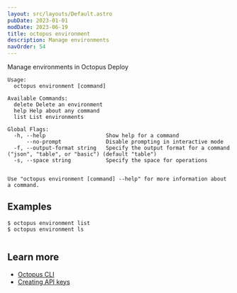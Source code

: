 ```yaml
---
layout: src/layouts/Default.astro
pubDate: 2023-01-01
modDate: 2023-06-19
title: octopus environment
description: Manage environments
navOrder: 54
---
```


Manage environments in Octopus Deploy

```
Usage:
  octopus environment [command]

Available Commands:
  delete Delete an environment
  help Help about any command
  list List environments

Global Flags:
  -h, --help                   Show help for a command
      --no-prompt              Disable prompting in interactive mode
  -f, --output-format string   Specify the output format for a command ("json", "table", or "basic") (default "table")
  -s, --space string           Specify the space for operations


Use "octopus environment [command] --help" for more information about a command.
```

## Examples

<SamplesInstance />

```
$ octopus environment list
$ octopus environment ls


```

## Learn more

- [Octopus CLI](/docs/octopus-rest-api/cli)
- [Creating API keys](/docs/octopus-rest-api/how-to-create-an-api-key)
